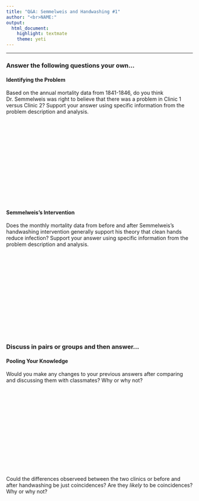 ```yaml
---
title: "Q&A: Semmelweis and Handwashing #1"
author: "<br>NAME:"
output:
  html_document:
    highlight: textmate
    theme: yeti
---
```


<hr>
### Answer the following questions your own...

#### **Identifying the Problem**

Based on the annual mortality data from 1841-1846, do you think Dr. Semmelweis was right to believe that there was a problem in Clinic 1 versus Clinic 2? Support your answer using specific information from the problem description and analysis.

<br><br><br><br><br><br><br><br><br><br><br><br><br>

#### **Semmelweis's Intervention**

Does the monthly mortality data from before and after Semmelweis's handwashing intervention generally support his theory that clean hands reduce infection? Support your answer using specific information from the problem description and analysis.

<br><br><br><br><br><br><br><br><br><br><br><br><br>

### Discuss in pairs or groups and then answer...

#### **Pooling Your Knowledge**

Would you make any changes to your previous answers after comparing and discussing them with classmates? Why or why not?

<br><br><br><br><br><br><br><br><br><br><br><br><br>

Could the differences observeed between the two clinics or before and after handwashing be just coincidences? Are they *likely* to be coincidences? Why or why not?